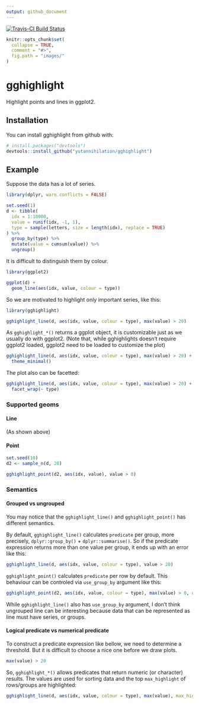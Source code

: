 ```yaml
---
output: github_document
---
```


<!-- README.md is generated from README.Rmd. Please edit that file -->

[![Travis-CI Build Status](https://travis-ci.org/yutannihilation/gghighlight.svg?branch=master)](https://travis-ci.org/yutannihilation/gghighlight)

```r
knitr::opts_chunk$set(
  collapse = TRUE,
  comment = "#>",
  fig.path = "images/"
)
```

# gghighlight

Highlight points and lines in ggplot2.

## Installation

You can install gghighlight from github with:

```r
# install.packages("devtools")
devtools::install_github("yutannihilation/gghighlight")
```

## Example

Suppose the data has a lot of series.

```r
library(dplyr, warn.conflicts = FALSE)

set.seed(1)
d <- tibble(
  idx = 1:10000,
  value = runif(idx, -1, 1),
  type = sample(letters, size = length(idx), replace = TRUE)
) %>%
  group_by(type) %>%
  mutate(value = cumsum(value)) %>%
  ungroup()
```

It is difficult to distinguish them by colour.

```r
library(ggplot2)

ggplot(d) +
  geom_line(aes(idx, value, colour = type))
```

So we are motivated to highlight only important series, like this:

```r
library(gghighlight)

gghighlight_line(d, aes(idx, value, colour = type), max(value) > 20)
```

As `gghighlight_*()` returns a ggplot object, it is customizable just as we usually do with ggplot2. (Note that, while gghighlights doesn't require ggplot2 loaded, ggplot2 need to be loaded to customize the plot)

```r
gghighlight_line(d, aes(idx, value, colour = type), max(value) > 20) +
  theme_minimal()
```

The plot also can be facetted:

```r
gghighlight_line(d, aes(idx, value, colour = type), max(value) > 20) +
  facet_wrap(~ type)
```

### Supported geoms

#### Line

(As shown above)

#### Point

```r
set.seed(10)
d2 <- sample_n(d, 20)

gghighlight_point(d2, aes(idx, value), value > 0)
```

### Semantics

#### Grouped vs ungrouped

You may notice that the `gghighlight_line()` and `gghighlight_point()` has different semantics.

By default, `gghighlight_line()` calculates `predicate` per group, more precisely, `dplyr::group_by()` + `dplyr::summarise()`. So if the predicate expression returns more than one value per group, it ends up with an error like this:

```r
gghighlight_line(d, aes(idx, value, colour = type), value > 20)
```

`gghighlight_point()` calculates `predicate` per row by default. This behaviour can be controled via `use_group_by` argument like this:

```r
gghighlight_point(d2, aes(idx, value, colour = type), max(value) > 0, use_group_by = TRUE)
```

While `gghighlight_line()` also has `use_group_by` argument, I don't think ungrouped line can be interesting because data that can be represented as line must have series, or groups.

#### Logical predicate vs numerical predicate

To construct a predicate expression like bellow, we need to determine a threshold. But it is difficult to choose a nice one before we draw plots.

```r
max(value) > 20
```

So, `gghighlight_*()` allows predicates that return numeric (or character) results. The values are used for sorting data and the top `max_highlight` of rows/groups are highlighted:

```r
gghighlight_line(d, aes(idx, value, colour = type), max(value), max_highlight = 5L)
```
